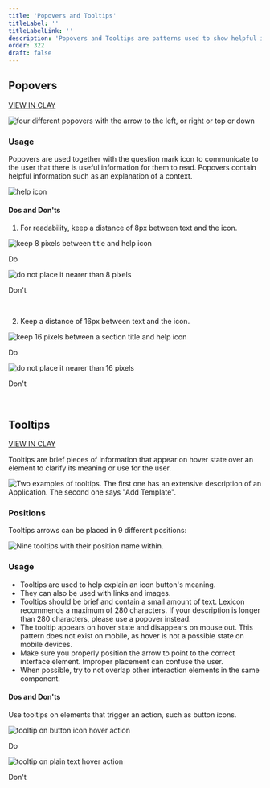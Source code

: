 ```yaml
---
title: 'Popovers and Tooltips'
titleLabel: ''
titleLabelLink: ''
description: 'Popovers and Tooltips are patterns used to show helpful information in two different ways.'
order: 322
draft: false
---
```



## Popovers

<span>
	<a href="http://clayui.com/docs/components/popover.html" class="labelTag labelWarning labelCorrection">VIEW IN CLAY</a>
</span>

![four different popovers with the arrow to the left, or right or top or down](/images/lexicon/Popover.jpg)

### Usage

Popovers are used together with the question mark icon to communicate to the user that there is useful information for them to read. Popovers contain helpful information such as an explanation of a context.

![help icon](/images/lexicon/PopoverFromIcon.jpg)

#### Dos and Don'ts

1. For readability, keep a distance of 8px between text and the icon.

<Grid variant='smallCards' >
	<Box>
		<div class="image-container">
			<img
				src="/images/lexicon/PopoverTitleIconDo.jpg"
				alt="keep 8 pixels between title and help icon"
			/>
		</div>
		<p class="do">Do</p>
	</Box>
	<Box>
		<div class="image-container">
		<img
			src="/images/lexicon/PopoverTitleIconDont.jpg"
			alt="do not place it nearer than 8 pixels"
		/>
		</div>
		<p class="dont">Don't</p>
	</Box>
</Grid>
<br/>

2.  Keep a distance of 16px between text and the icon.

<Grid variant='smallCards' >
	<Box>
		<div class="image-container">
			<img
				src="/images/lexicon/PopoverSectionIconDo.jpg"
				alt="keep 16 pixels between a section title and help icon"
			/>
		</div>
		<p class="do">Do</p>
	</Box>
	<Box>
		<div class="image-container">
		<img
			src="/images/lexicon/PopoverSectionIconDont.jpg"
			alt="do not place it nearer than 16 pixels"
		/>
		</div>
		<p class="dont">Don't</p>
	</Box>
</Grid>
<br/>


## Tooltips

<span>
	<a href="https://clayui.com/docs/components/tooltip.html" class="labelTag labelWarning labelCorrection">VIEW IN CLAY</a>
</span>

Tooltips are brief pieces of information that appear on hover state over an element to clarify its meaning or use for the user.

![Two examples of tooltips. The first one has an extensive description of an Application. The second one says "Add Template".](/images/lexicon/Tooltip.png)

### Positions
Tooltips arrows can be placed in 9 different positions:

![Nine tooltips with their position name within.](/images/lexicon/TooltipPositions.png)

### Usage

-   Tooltips are used to help explain an icon button's meaning.
-   They can also be used with links and images.
-   Tooltips should be brief and contain a small amount of text. Lexicon recommends a maximum of 280 characters. If your description is longer than 280 characters, please use a popover instead.
-   The tooltip appears on hover state and disappears on mouse out. This pattern does not exist on mobile, as hover is not a possible state on mobile devices.
-   Make sure you properly position the arrow to point to the correct interface element. Improper placement can confuse the user.
-   When possible, try to not overlap other interaction elements in the same component.

#### Dos and Don'ts

Use tooltips on elements that trigger an action, such as button icons.

<Grid variant='smallCards' >
	<Box>
		<div class="image-container">
			<img
				src="/images/lexicon/TooltipDo.jpg"
				alt="tooltip on button icon hover action"
			/>
		</div>
		<p class="do">Do</p>
	</Box>
	<Box>
		<div class="image-container">
		<img
			src="/images/lexicon/TooltipDont.jpg"
			alt="tooltip on plain text hover action"
		/>
		</div>
		<p class="dont">Don't</p>
	</Box>
</Grid>
<br/>
